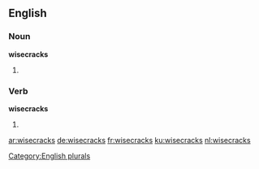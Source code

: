 
==English==

===Noun===
'''wisecracks'''

# {{plural of|wisecrack}}

===Verb===
'''wisecracks'''

# {{third-person singular of|wisecrack}}

[[Category:English plurals]]

[[ar:wisecracks]]
[[de:wisecracks]]
[[fr:wisecracks]]
[[ku:wisecracks]]
[[nl:wisecracks]]